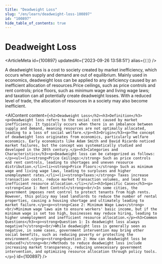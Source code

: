 ```yaml
---
title: "Deadweight Loss"
slug: "/en/learn/deadweight-loss-100897"
id: "100897"
hide_table_of_contents: true
---
```



# Deadweight Loss

<ArticleMeta id={100897} updatedAt={'2023-09-26 13:58:51'} alias={`[]`} />
<div className='border-solid border-b border-t-0 my-4 border-[var(--ifm-color-gray-300)]' />

A deadweight loss is a cost to society created by market inefficiency, which occurs when supply and demand are out of equilibrium. Mainly used in economics, deadweight loss can be applied to any deficiency caused by an inefficient allocation of resources.Price ceilings, such as price controls and rent controls; price floors, such as minimum wage and living wage laws; and taxation can all potentially create deadweight losses. With a reduced level of trade, the allocation of resources in a society may also become inefficient.

<AIContent content={`<h2>Deadweight Loss</h2><h3>Definition</h3><p>Deadweight loss refers to the social cost caused by market inefficiency. It typically occurs when there is an imbalance between supply and demand, meaning resources are not optimally allocated, leading to a loss of social welfare.</p><h3>Origin</h3><p>The concept of deadweight loss originates from economics, particularly welfare economics. Early economists like Adam Smith and David Ricardo noticed market failures, but the concept was systematically studied and developed in the 20th century.</p><h3>Categories and Characteristics</h3><p>Deadweight loss can be categorized as follows:</p><ul><li><strong>Price Ceilings:</strong> Such as price controls and rent controls, leading to shortages and uneven resource distribution.</li><li><strong>Price Floors:</strong> Such as minimum wage and living wage laws, leading to surpluses and higher unemployment rates.</li><li><strong>Taxes:</strong> Taxes increase transaction costs, reduce market transaction volumes, and lead to inefficient resource allocation.</li></ul><h3>Specific Cases</h3><p><strong>Case 1: Rent Control</strong><br/>In some cities, the government imposes rent control to protect tenants from high rents. However, this policy may lead landlords to reduce the number of rental properties, causing a housing shortage and ultimately leading to market failure.</p><p><strong>Case 2: Minimum Wage Laws</strong><br/>Minimum wage laws aim to ensure workers' basic income, but if the minimum wage is set too high, businesses may reduce hiring, leading to higher unemployment and inefficient resource allocation.</p><h3>Common Questions</h3><p><strong>Question 1: Is deadweight loss always negative?</strong><br/>While deadweight loss is generally seen as negative, in some cases, government intervention may bring other social benefits, such as reducing poverty or protecting the environment.</p><p><strong>Question 2: How can deadweight loss be reduced?</strong><br/>Methods to reduce deadweight loss include increasing market transparency, reducing unnecessary government intervention, and optimizing resource allocation through policy tools.</p>`} id={100897} />
